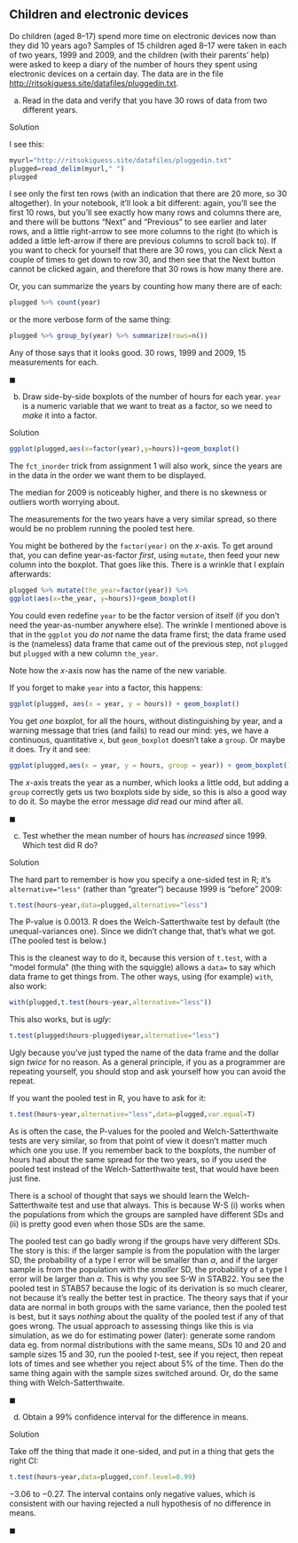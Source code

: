 ##  Children and electronic devices


 Do children (aged 8--17) spend more time on electronic
devices now than they did 10 years ago? Samples of 15 children aged
8--17 were taken in each of two years, 1999 and 2009, and the children (with
their parents' help) were
asked to keep a diary of the number of hours they spent using
electronic devices on a certain day. The data are in the file
[http://ritsokiguess.site/datafiles/pluggedin.txt](http://ritsokiguess.site/datafiles/pluggedin.txt).



(a) Read in the data and  verify that you have 30 rows of data from two
different years.


Solution


I see this:

```r
myurl="http://ritsokiguess.site/datafiles/pluggedin.txt"
plugged=read_delim(myurl," ")
plugged
``` 

I see only the first ten rows (with an indication that there are 20 more, so 30 altogether). In your notebook, it'll look a bit different: again, you'll see the first 10 rows, but you'll see exactly how many rows and columns there are, and there will be buttons "Next" and "Previous" to see earlier and later rows, and a little right-arrow to see more columns to the right (to which is added a little left-arrow if there are previous columns to scroll back to). If you want to check for yourself that there are 30 rows, you can click Next a couple of times to get down to row 30, and then see that the Next button cannot be clicked again, and therefore that 30 rows is how many there are.

Or, you can summarize the years by counting how many there are
of each:

```r
plugged %>% count(year)
``` 

or the more verbose form of the same thing:

```r
plugged %>% group_by(year) %>% summarize(rows=n())
``` 

Any of those says that it looks good. 30 rows, 1999 and 2009, 15
measurements for each.

$\blacksquare$

(b) Draw side-by-side boxplots of the number of hours for each
year. `year` is a numeric variable that we want to treat as a
factor, so we need to *make* it into a factor.



Solution


```r
ggplot(plugged,aes(x=factor(year),y=hours))+geom_boxplot()
``` 

The `fct_inorder` trick from assignment 1 will also work, since
the years are in the data in the order we want them to be displayed.

The median for 2009 is noticeably higher, and there is no skewness or
outliers worth worrying about.

The measurements for the two years have a very similar spread, so
there would be no problem running the pooled test here.

You might be bothered by the `factor(year)` on the $x$-axis. To
get around that, you can define year-as-factor *first*, using
`mutate`, then feed your new column into the boxplot. That goes
like this. There is a wrinkle that I explain afterwards:

```r
plugged %>% mutate(the_year=factor(year)) %>%
ggplot(aes(x=the_year, y=hours))+geom_boxplot()
``` 

You could even redefine `year` to be the factor version of
itself (if you don't need the year-as-number anywhere else). The
wrinkle I mentioned above is that in the `ggplot` you *do
not* name the data frame first; the data frame used is the
(nameless) data frame that came out of the previous step, not
`plugged` but `plugged` with a new column
`the_year`.

Note how the $x$-axis now has the name of the new variable.

If you forget to make `year` into a factor, this happens:

```r
ggplot(plugged, aes(x = year, y = hours)) + geom_boxplot()
``` 

You get *one* boxplot, for all the hours, without distinguishing
by year, and a warning message that tries (and fails) to read our
mind: yes, we have a continuous, quantitative `x`, but
`geom_boxplot` doesn't take a `group`. Or maybe it does. Try it and see:

```r
ggplot(plugged,aes(x = year, y = hours, group = year)) + geom_boxplot()
```

The $x$-axis treats the year as a number, which looks a little odd, but adding a `group` correctly gets us two boxplots side by side, so this is also a good way to do it. So maybe the error message *did* read our mind after all.


$\blacksquare$

(c) Test whether the mean number of hours has *increased* since 1999. Which test did R do?



Solution


The hard part to remember is how you specify a one-sided test in
R; it's `alternative="less"` (rather
than "greater") because 1999 is "before" 2009:

```r
t.test(hours~year,data=plugged,alternative="less")  
``` 

The P-value is 0.0013. R does the Welch-Satterthwaite test by default
(the unequal-variances one). Since we didn't change that, that's what
we got. (The pooled test is below.)

This is the cleanest way to do it, because this version of
`t.test`, with a "model formula" (the thing with the
squiggle) allows a `data=` to say which data frame to get
things from. The other ways, using (for example) `with`, also work:

```r
with(plugged,t.test(hours~year,alternative="less"))
``` 

This also works, but is *ugly*:

```r
t.test(plugged$hours~plugged$year,alternative="less")
``` 

Ugly because you've just typed the name of the data frame and the
dollar sign *twice* for no reason. As a general principle, if you
as a programmer are repeating yourself, you should stop and ask
yourself how you can avoid the repeat.

If you want the pooled test in R, you have to ask for it:

```r
t.test(hours~year,alternative="less",data=plugged,var.equal=T)    
``` 

As is often the case, the P-values for the pooled and
Welch-Satterthwaite tests are very similar, so from that point of view
it doesn't matter much which one you use. If you remember back to the
boxplots, the number of hours had about the same spread for the two
years, so if you used the pooled test instead of the
Welch-Satterthwaite test, that would have been just fine.

There is a school of thought that says we should learn the
Welch-Satterthwaite test and use that always. This is because W-S (i)
works when the populations from which the groups are sampled have
different SDs and (ii) is pretty good even when those SDs are the same.

The pooled test can go badly wrong if the groups have very different
SDs.  The story is this: if the larger sample is from the population
with the larger SD, the probability of a type I error will be smaller
than $\alpha$, and if the larger sample is from the population with
the *smaller* SD, the probability of a type I error will be
larger than $\alpha$. This is why you see S-W in STAB22. You see the
pooled test in STAB57 because the logic of its derivation is so much
clearer, 
not because it's really the better test in
practice. The theory says that if your data are normal in both groups
with the same variance, then the pooled test is best, but it says
*nothing* about the quality of the pooled test if any of that
goes wrong.
The usual approach to assessing things like this is via simulation,
as we do for estimating power (later): generate some random data
eg. from normal distributions with the same means, SDs 10 and 20
and sample sizes 15 and 30, run the pooled $t$-test, see if you
reject, then repeat lots of times and see whether you reject about
5\% of the time. Then do the same thing again with the sample sizes
switched around. Or, do the same thing with Welch-Satterthwaite.


$\blacksquare$

(d) Obtain a 99\% confidence interval for the difference in means.



Solution


Take off the thing that made it one-sided, and
put in a thing that gets the right CI:

```r
t.test(hours~year,data=plugged,conf.level=0.99)  
``` 

$-3.06$ to $-0.27$. The interval contains only negative values, which
is consistent with our having rejected a null hypothesis of no
difference in means.

$\blacksquare$





